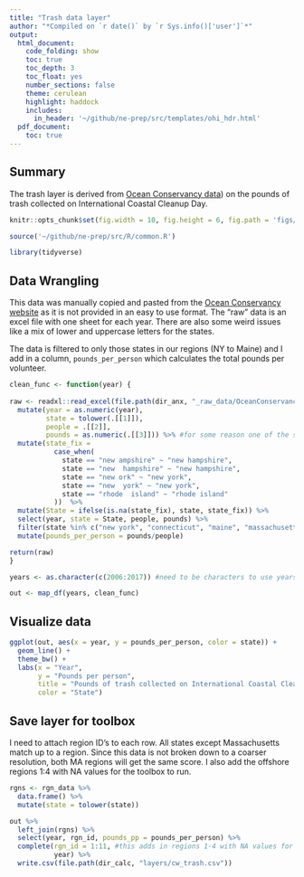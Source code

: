 ```yaml
---
title: "Trash data layer"
author: "*Compiled on `r date()` by `r Sys.info()['user']`*"
output: 
  html_document:
    code_folding: show
    toc: true
    toc_depth: 3
    toc_float: yes
    number_sections: false
    theme: cerulean
    highlight: haddock
    includes: 
      in_header: '~/github/ne-prep/src/templates/ohi_hdr.html'
  pdf_document:
    toc: true
---
```


## Summary

The trash layer is derived from [Ocean Conservancy data](https://oceanconservancy.org/trash-free-seas/international-coastal-cleanup/annual-data-release/)) on the pounds of trash collected on International Coastal Cleanup Day.

```r

knitr::opts_chunk$set(fig.width = 10, fig.height = 6, fig.path = 'figs/', message = FALSE, warning = FALSE)

source('~/github/ne-prep/src/R/common.R')

library(tidyverse)
```

## Data Wrangling

This data was manually copied and pasted from the [Ocean Conservancy website](https://oceanconservancy.org/trash-free-seas/international-coastal-cleanup/annual-data-release/) as it is not provided in an easy to use format. The "raw" data is an excel file with one sheet for each year. There are also some weird issues like a mix of lower and uppercase letters for the states.

The data is filtered to only those states in our regions (NY to Maine) and I add in a column, `pounds_per_person` which calculates the total pounds per volunteer.

```r
clean_func <- function(year) {
  
raw <- readxl::read_excel(file.path(dir_anx, "_raw_data/OceanConservancy/CoastalCleanup_Data.xlsx"), sheet = year) %>%
  mutate(year = as.numeric(year),
         state = tolower(.[[1]]),
         people = .[[2]],
         pounds = as.numeric(.[[3]])) %>% #for some reason one of the sheets was having pounds read in as character. forcing it to numeric here
  mutate(state_fix = 
           case_when(
             state == "new ampshire" ~ "new hampshire",
             state == "new  hampshire" ~ "new hampshire",
             state == "new ork" ~ "new york",
             state == "new  york" ~ "new york",
             state == "rhode  island" ~ "rhode island"
           ))  %>%
  mutate(State = ifelse(is.na(state_fix), state, state_fix)) %>%
  select(year, state = State, people, pounds) %>%
  filter(state %in% c("new york", "connecticut", "maine", "massachusetts", "rhode island", "new hampshire")) %>%
  mutate(pounds_per_person = pounds/people)

return(raw)
}

years <- as.character(c(2006:2017)) #need to be characters to use years as sheet names in read_excel

out <- map_df(years, clean_func) 
```

## Visualize data

```r
ggplot(out, aes(x = year, y = pounds_per_person, color = state)) +
  geom_line() +
  theme_bw() +
  labs(x = "Year",
       y = "Pounds per person",
       title = "Pounds of trash collected on International Coastal Cleanup Day",
       color = "State")
```

## Save layer for toolbox

I need to attach region ID's to each row. All states except Massachusetts match up to a region. Since this data is not broken down to a coarser resolution, both MA regions will get the same score. I also add the offshore regions 1:4 with NA values for the toolbox to run. 

```r
rgns <- rgn_data %>%
  data.frame() %>%
  mutate(state = tolower(state))

out %>%
  left_join(rgns) %>%
  select(year, rgn_id, pounds_pp = pounds_per_person) %>%
  complete(rgn_id = 1:11, #this adds in regions 1-4 with NA values for pounds_pp
           year) %>%
  write.csv(file.path(dir_calc, "layers/cw_trash.csv"))
```











